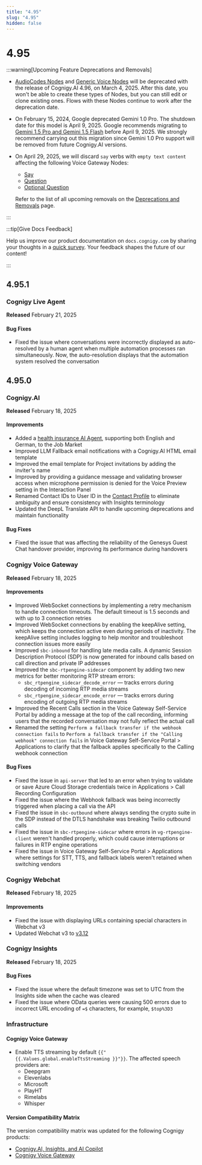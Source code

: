 ```yaml
---
title: "4.95"
slug: "4.95"
hidden: false
---
```


# 4.95

:::warning[Upcoming Feature Deprecations and Removals]

  - [AudioCodes Nodes](../ai/build/node-reference/voice/audiocodes/overview.mdx) and [Generic Voice Nodes](../ai/build/node-reference/voice/generic/overview.mdx) will be deprecated with the release of Cognigy.AI 4.96, on March 4, 2025. After this date, you won't be able to create these types of Nodes, but you can still edit or clone existing ones. Flows with these Nodes continue to work after the deprecation date.
  - On February 15, 2024, Google deprecated Gemini 1.0 Pro. The shutdown date for this model is April 9, 2025. Google recommends migrating to [Gemini 1.5 Pro and Gemini 1.5 Flash](https://cloud.google.com/vertex-ai/generative-ai/docs/deprecations/gemini-1.0-pro) before April 9, 2025. We strongly recommend carrying out this migration since Gemini 1.0 Pro support will be removed from future Cognigy.AI versions.
  - On April 29, 2025, we will discard `say` verbs with `empty text content` affecting the following Voice Gateway Nodes:
      - [Say](../ai/build/node-reference/basic/say.mdx)
      - [Question](../ai/build/node-reference/basic/question.mdx)
      - [Optional Question](../ai/build/node-reference/basic/optional-question.mdx)

    Refer to the list of all upcoming removals on the [Deprecations and Removals](deprecations-and-removals.mdx) page.

:::


:::tip[Give Docs Feedback]

  Help us improve our product documentation on `docs.cognigy.com` by sharing your thoughts in a [quick survey](https://forms.office.com/e/xnqneVasp2). Your feedback shapes the future of our content!

:::


## 4.95.1

### Cognigy Live Agent

**Released** February 21, 2025

#### Bug Fixes

- Fixed the issue where conversations were incorrectly displayed as auto-resolved by a human agent when multiple automation processes ran simultaneously. Now, the auto-resolution displays that the automation system resolved the conversation

## 4.95.0

### Cognigy.AI

**Released** February 18, 2025

#### Improvements

- Added a [health insurance AI Agent](../ai/empower/agentic-ai/overview.mdx#job-market), supporting both English and German, to the Job Market
- Improved LLM Fallback email notifications with a Cognigy.AI HTML email template
- Improved the email template for Project invitations by adding the inviter's name
- Improved by providing a guidance message and validating browser access when microphone permission is denied for the Voice Preview setting in the Interaction Panel
- Renamed Contact IDs to User ID in the [Contact Profile](../ai/analyze/contact-profiles.mdx#profile-schema) to eliminate ambiguity and ensure consistency with Insights terminology
- Updated the DeepL Translate API to handle upcoming deprecations and maintain functionality

#### Bug Fixes

- Fixed the issue that was affecting the reliability of the Genesys Guest Chat handover provider, improving its performance during handovers

### Cognigy Voice Gateway

**Released** February 18, 2025

#### Improvements

- Improved WebSocket connections by implementing a retry mechanism to handle connection timeouts. The default timeout is 1.5 seconds and with up to 3 connection retries
- Improved WebSocket connections by enabling the keepAlive setting, which keeps the connection active even during periods of inactivity. The keepAlive setting includes logging to help monitor and troubleshoot connection issues more easily
- Improved `sbc-inbound` for handling late media calls. A dynamic Session Description Protocol (SDP) is now generated for inbound calls based on call direction and private IP addresses
- Improved the `sbc-rtpengine-sidecar` component by adding two new metrics for better monitoring RTP stream errors:
    - `sbc_rtpengine_sidecar_decode_error` — tracks errors during decoding of incoming RTP media streams
    - `sbc_rtpengine_sidecar_encode_error` — tracks errors during encoding of outgoing RTP media streams
- Improved the Recent Calls section in the Voice Gateway Self-Service Portal by adding a message at the top of the call recording, informing users that the recorded conversation may not fully reflect the actual call
- Renamed the setting `Perform a fallback transfer if the webhook connection fails` to `Perform a fallback transfer if the "Calling webhook" connection fails` in Voice Gateway Self-Service Portal > Applications to clarify that the fallback applies specifically to the Calling webhook connection

#### Bug Fixes

- Fixed the issue in `api-server` that led to an error when trying to validate or save Azure Cloud Storage credentials twice in Applications > Call Recording Configuration
- Fixed the issue where the Webhook fallback was being incorrectly triggered when placing a call via the API
- Fixed the issue in `sbc-outbound` where always sending the crypto suite in the SDP instead of the DTLS handshake was breaking Twilio outbound calls
- Fixed the issue in `sbc-rtpengine-sidecar` where errors in `vg-rtpengine-client` weren't handled properly, which could cause interruptions or failures in RTP engine operations
- Fixed the issue in Voice Gateway Self-Service Portal > Applications where settings for STT, TTS, and fallback labels weren't retained when switching vendors

### Cognigy Webchat

**Released** February 18, 2025

#### Improvements

- Fixed the issue with displaying URLs containing special characters in Webchat v3
- Updated Webchat v3 to [v3.12](https://github.com/Cognigy/Webchat/releases/tag/v3.12.0)

### Cognigy Insights

**Released** February 18, 2025

#### Bug Fixes

- Fixed the issue where the default timezone was set to UTC from the Insights side when the cache was cleared
- Fixed the issue where OData queries were causing 500 errors due to incorrect URL encoding of `=$` characters, for example, `$top%3D3`

### Infrastructure

#### Cognigy Voice Gateway

- Enable TTS streaming by default `{{"{{.Values.global.enableTtsStreaming }}"}}`. The affected speech providers are:
    - Deepgram
    - Elevenlabs
    - Microsoft
    - PlayHT
    - Rimelabs
    - Whisper

#### Version Compatibility Matrix

The version compatibility matrix was updated for the following Cognigy products:

- [Cognigy.AI, Insights, and AI Copilot](../ai/installation/version-compatibility-matrix.mdx)
- [Cognigy Voice Gateway](../voice-gateway/installation/version-compatibility-matrix.mdx)